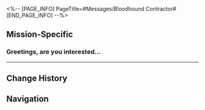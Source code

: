 <%-- [PAGE_INFO]
PageTitle=#Messages/Bloodhound Contractor#
[END_PAGE_INFO] --%>
{{Messages Infobox
|id        = 145
|image     = NPC Bloodhound Contractor Icon.png
|type      = NPC
|sender    = Bloodhound Contractor
|signature = 
|faction   = Penacony
}}

==Mission-Specific==
===Greetings, are you interested...===
{{Messages
|start_condition = 
|text =
:'''Bloodhound Contractor:''' Greetings, are you interested in earning a little extra something?
:'''Bloodhound Contractor:''' Due to recent incidents in Penacony, The Family is short-staffed and is now hiring Dreamchasers with exceptional skills as temporary security officers. Applicants who have annihilated memes will be given preference.
:'''Bloodhound Contractor:''' If you are interested, please contact me and proceed to Dewlight Pavilion for an on-site interview. It's first come, first served.
;{Accepted Mission: Outsourcer}
}}
----

==Change History==
{{Change History|2.1}}

==Navigation==
{{Messages Navbox}}